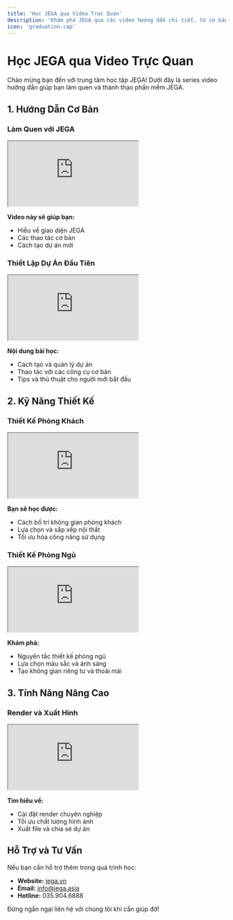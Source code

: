 ```yaml
---
title: 'Học JEGA qua Video Trực Quan'
description: 'Khám phá JEGA qua các video hướng dẫn chi tiết, từ cơ bản đến nâng cao.'
icon: 'graduation-cap'
---
```


# Học JEGA qua Video Trực Quan

Chào mừng bạn đến với trung tâm học tập JEGA! Dưới đây là series video hướng dẫn giúp bạn làm quen và thành thạo phần mềm JEGA.

## 1. Hướng Dẫn Cơ Bản

### Làm Quen với JEGA
<div style={{ position: 'relative', paddingBottom: '56.25%', height: '0', overflow: 'hidden', marginBottom: '1.5rem' }}>
  <iframe 
    style={{ position: 'absolute', top: '0', left: '0', width: '100%', height: '100%', border: '0' }}
    src="https://www.youtube.com/embed/QHhXHb-0J-o"
    title="Làm quen với JEGA"
    allow="accelerometer; autoplay; clipboard-write; encrypted-media; gyroscope; picture-in-picture; web-share"
    allowFullScreen
  ></iframe>
</div>

**Video này sẽ giúp bạn:**
- Hiểu về giao diện JEGA
- Các thao tác cơ bản
- Cách tạo dự án mới

### Thiết Lập Dự Án Đầu Tiên
<div style={{ position: 'relative', paddingBottom: '56.25%', height: '0', overflow: 'hidden', marginBottom: '1.5rem' }}>
  <iframe 
    style={{ position: 'absolute', top: '0', left: '0', width: '100%', height: '100%', border: '0' }}
    src="https://www.youtube.com/embed/OmJUdOmDG70"
    title="Thiết lập dự án đầu tiên"
    allow="accelerometer; autoplay; clipboard-write; encrypted-media; gyroscope; picture-in-picture; web-share"
    allowFullScreen
  ></iframe>
</div>

**Nội dung bài học:**
- Cách tạo và quản lý dự án
- Thao tác với các công cụ cơ bản
- Tips và thủ thuật cho người mới bắt đầu

## 2. Kỹ Năng Thiết Kế

### Thiết Kế Phòng Khách
<div style={{ position: 'relative', paddingBottom: '56.25%', height: '0', overflow: 'hidden', marginBottom: '1.5rem' }}>
  <iframe 
    style={{ position: 'absolute', top: '0', left: '0', width: '100%', height: '100%', border: '0' }}
    src="https://www.youtube.com/embed/W8MKO9mIky0"
    title="Thiết kế phòng khách"
    allow="accelerometer; autoplay; clipboard-write; encrypted-media; gyroscope; picture-in-picture; web-share"
    allowFullScreen
  ></iframe>
</div>

**Bạn sẽ học được:**
- Cách bố trí không gian phòng khách
- Lựa chọn và sắp xếp nội thất
- Tối ưu hóa công năng sử dụng

### Thiết Kế Phòng Ngủ
<div style={{ position: 'relative', paddingBottom: '56.25%', height: '0', overflow: 'hidden', marginBottom: '1.5rem' }}>
  <iframe 
    style={{ position: 'absolute', top: '0', left: '0', width: '100%', height: '100%', border: '0' }}
    src="https://www.youtube.com/embed/2DrkKiUaHQY"
    title="Thiết kế phòng ngủ"
    allow="accelerometer; autoplay; clipboard-write; encrypted-media; gyroscope; picture-in-picture; web-share"
    allowFullScreen
  ></iframe>
</div>

**Khám phá:**
- Nguyên tắc thiết kế phòng ngủ
- Lựa chọn màu sắc và ánh sáng
- Tạo không gian riêng tư và thoải mái

## 3. Tính Năng Nâng Cao

### Render và Xuất Hình
<div style={{ position: 'relative', paddingBottom: '56.25%', height: '0', overflow: 'hidden', marginBottom: '1.5rem' }}>
  <iframe 
    style={{ position: 'absolute', top: '0', left: '0', width: '100%', height: '100%', border: '0' }}
    src="https://www.youtube.com/embed/ki_mbmZd568"
    title="Render và xuất hình"
    allow="accelerometer; autoplay; clipboard-write; encrypted-media; gyroscope; picture-in-picture; web-share"
    allowFullScreen
  ></iframe>
</div>

**Tìm hiểu về:**
- Cài đặt render chuyên nghiệp
- Tối ưu chất lượng hình ảnh
- Xuất file và chia sẻ dự án

## Hỗ Trợ và Tư Vấn

Nếu bạn cần hỗ trợ thêm trong quá trình học:

- **Website:** [jega.vn](https://jega.vn)
- **Email:** info@jega.asia
- **Hotline:** 035.904.6888

Đừng ngần ngại liên hệ với chúng tôi khi cần giúp đỡ!
